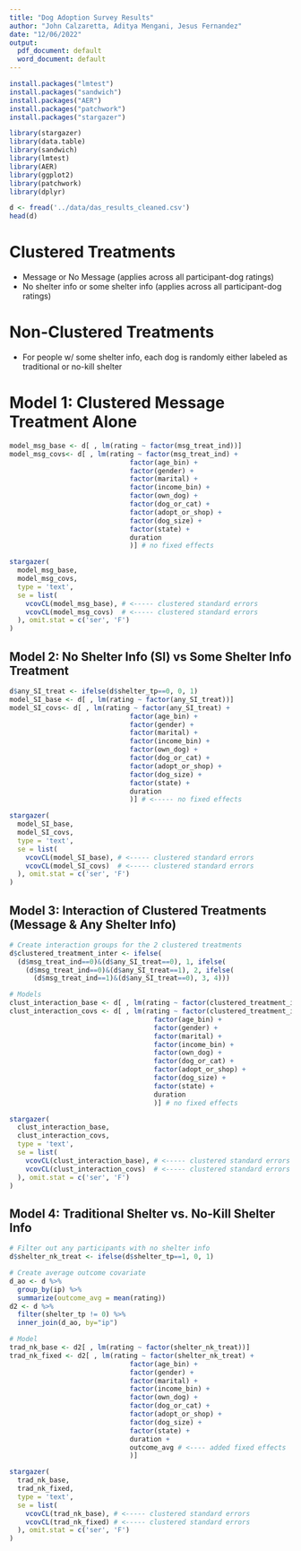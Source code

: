 ```yaml
---
title: "Dog Adoption Survey Results"
author: "John Calzaretta, Aditya Mengani, Jesus Fernandez"
date: "12/06/2022"
output:
  pdf_document: default
  word_document: default
---
```


```r
install.packages("lmtest")
install.packages("sandwich")
install.packages("AER")
install.packages("patchwork")
install.packages("stargazer")
```

```r
library(stargazer)
library(data.table)
library(sandwich)
library(lmtest)
library(AER) 
library(ggplot2) 
library(patchwork)
library(dplyr)
```

```r
d <- fread('../data/das_results_cleaned.csv')
head(d)
```

# Clustered Treatments
- Message or No Message (applies across all participant-dog ratings)
- No shelter info or some shelter info (applies across all participant-dog ratings)

# Non-Clustered Treatments
- For people w/ some shelter info, each dog is randomly either labeled as traditional or no-kill shelter


# Model 1: Clustered Message Treatment Alone
```r
model_msg_base <- d[ , lm(rating ~ factor(msg_treat_ind))]
model_msg_covs<- d[ , lm(rating ~ factor(msg_treat_ind) +
                              factor(age_bin) + 
                              factor(gender) + 
                              factor(marital) + 
                              factor(income_bin) + 
                              factor(own_dog) + 
                              factor(dog_or_cat) + 
                              factor(adopt_or_shop) + 
                              factor(dog_size) + 
                              factor(state) +
                              duration
                              )] # no fixed effects

stargazer(
  model_msg_base,
  model_msg_covs,
  type = 'text', 
  se = list(
    vcovCL(model_msg_base), # <----- clustered standard errors
    vcovCL(model_msg_covs)  # <----- clustered standard errors
  ), omit.stat = c('ser', 'F')
)

```

## Model 2: No Shelter Info (SI) vs Some Shelter Info Treatment
```r
d$any_SI_treat <- ifelse(d$shelter_tp==0, 0, 1)
model_SI_base <- d[ , lm(rating ~ factor(any_SI_treat))]
model_SI_covs<- d[ , lm(rating ~ factor(any_SI_treat) +
                              factor(age_bin) + 
                              factor(gender) + 
                              factor(marital) + 
                              factor(income_bin) + 
                              factor(own_dog) + 
                              factor(dog_or_cat) + 
                              factor(adopt_or_shop) + 
                              factor(dog_size) + 
                              factor(state) +
                              duration
                              )] # <----- no fixed effects

stargazer(
  model_SI_base,
  model_SI_covs,
  type = 'text', 
  se = list(
    vcovCL(model_SI_base), # <----- clustered standard errors
    vcovCL(model_SI_covs)  # <----- clustered standard errors
  ), omit.stat = c('ser', 'F')
)

```

## Model 3: Interaction of Clustered Treatments (Message & Any Shelter Info)
```r
# Create interaction groups for the 2 clustered treatments
d$clustered_treatment_inter <- ifelse(
  (d$msg_treat_ind==0)&(d$any_SI_treat==0), 1, ifelse(
    (d$msg_treat_ind==0)&(d$any_SI_treat==1), 2, ifelse(
      (d$msg_treat_ind==1)&(d$any_SI_treat==0), 3, 4)))

# Models
clust_interaction_base <- d[ , lm(rating ~ factor(clustered_treatment_inter))]
clust_interaction_covs <- d[ , lm(rating ~ factor(clustered_treatment_inter) +
                                    factor(age_bin) + 
                                    factor(gender) + 
                                    factor(marital) + 
                                    factor(income_bin) + 
                                    factor(own_dog) + 
                                    factor(dog_or_cat) + 
                                    factor(adopt_or_shop) + 
                                    factor(dog_size) + 
                                    factor(state) +
                                    duration
                                    )] # no fixed effects

stargazer(
  clust_interaction_base,
  clust_interaction_covs,
  type = 'text', 
  se = list(
    vcovCL(clust_interaction_base), # <----- clustered standard errors
    vcovCL(clust_interaction_covs)  # <----- clustered standard errors
  ), omit.stat = c('ser', 'F')
)

```

## Model 4: Traditional Shelter vs. No-Kill Shelter Info
```r
# Filter out any participants with no shelter info
d$shelter_nk_treat <- ifelse(d$shelter_tp==1, 0, 1)

# Create average outcome covariate
d_ao <- d %>%
  group_by(ip) %>%
  summarize(outcome_avg = mean(rating))
d2 <- d %>%
  filter(shelter_tp != 0) %>%
  inner_join(d_ao, by="ip")

# Model
trad_nk_base <- d2[ , lm(rating ~ factor(shelter_nk_treat))]
trad_nk_fixed <- d2[ , lm(rating ~ factor(shelter_nk_treat) +
                              factor(age_bin) + 
                              factor(gender) + 
                              factor(marital) + 
                              factor(income_bin) + 
                              factor(own_dog) + 
                              factor(dog_or_cat) + 
                              factor(adopt_or_shop) + 
                              factor(dog_size) + 
                              factor(state) +
                              duration +
                              outcome_avg # <---- added fixed effects
                              )]

stargazer(
  trad_nk_base,
  trad_nk_fixed,
  type = 'text', 
  se = list(
    vcovCL(trad_nk_base), # <----- clustered standard errors
    vcovCL(trad_nk_fixed) # <----- clustered standard errors
  ), omit.stat = c('ser', 'F')
)
```
